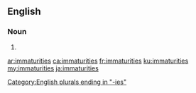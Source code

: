 ==English==

===Noun===
{{head|en|noun plural form}}

# {{plural of|immaturity|lang=en}}

[[Category:English plurals ending in "-ies"]]

[[ar:immaturities]]
[[ca:immaturities]]
[[fr:immaturities]]
[[ku:immaturities]]
[[my:immaturities]]
[[ja:immaturities]]